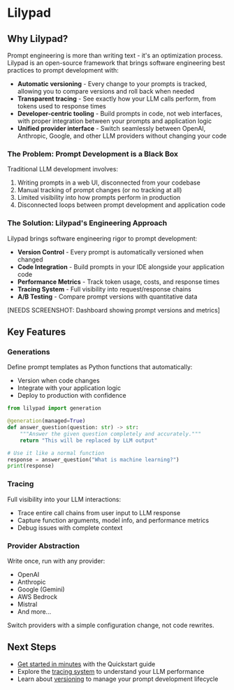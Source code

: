 # Lilypad

## Why Lilypad?

Prompt engineering is more than writing text - it's an optimization process. Lilypad is an open-source framework that brings software engineering best practices to prompt development with:

- **Automatic versioning** - Every change to your prompts is tracked, allowing you to compare versions and roll back when needed
- **Transparent tracing** - See exactly how your LLM calls perform, from tokens used to response times
- **Developer-centric tooling** - Build prompts in code, not web interfaces, with proper integration between your prompts and application logic
- **Unified provider interface** - Switch seamlessly between OpenAI, Anthropic, Google, and other LLM providers without changing your code

### The Problem: Prompt Development is a Black Box

Traditional LLM development involves:

1. Writing prompts in a web UI, disconnected from your codebase
2. Manual tracking of prompt changes (or no tracking at all)
3. Limited visibility into how prompts perform in production
4. Disconnected loops between prompt development and application code

### The Solution: Lilypad's Engineering Approach

Lilypad brings software engineering rigor to prompt development:

- **Version Control** - Every prompt is automatically versioned when changed
- **Code Integration** - Build prompts in your IDE alongside your application code
- **Performance Metrics** - Track token usage, costs, and response times
- **Tracing System** - Full visibility into request/response chains
- **A/B Testing** - Compare prompt versions with quantitative data

[NEEDS SCREENSHOT: Dashboard showing prompt versions and metrics]

## Key Features

### Generations

Define prompt templates as Python functions that automatically:
- Version when code changes
- Integrate with your application logic
- Deploy to production with confidence

```python
from lilypad import generation

@generation(managed=True)
def answer_question(question: str) -> str:
    """Answer the given question completely and accurately."""
    return "This will be replaced by LLM output"

# Use it like a normal function
response = answer_question("What is machine learning?")
print(response)
```

### Tracing

Full visibility into your LLM interactions:
- Trace entire call chains from user input to LLM response
- Capture function arguments, model info, and performance metrics
- Debug issues with complete context

### Provider Abstraction

Write once, run with any provider:
- OpenAI
- Anthropic
- Google (Gemini)
- AWS Bedrock
- Mistral
- And more...

Switch providers with a simple configuration change, not code rewrites.

## Next Steps

- [Get started in minutes](/docs/quickstart) with the Quickstart guide
- Explore the [tracing system](/docs/tracing-introduction) to understand your LLM performance
- Learn about [versioning](/docs/versioning-introduction) to manage your prompt development lifecycle